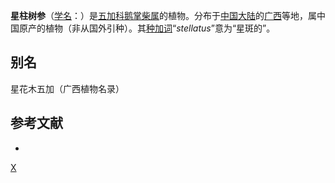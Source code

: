 {{Speciesbox
| taxon = Schefflera stellatus
| authority = Li
}}

'''星柱树参'''（[[学名|学名]]：{{lang|la|''Schefflera stellatus''}}）是[[五加科|五加科]][[鹅掌柴属|鹅掌柴属]]的植物。分布于[[中国大陆|中国大陆]]的[[广西|广西]]等地，属中国原产的植物（非从国外引种）。其[[种加词|种加词]]“''stellatus''”意为“星斑的”。

== 别名 ==
星花木五加（广西植物名录）

== 参考文献 ==
<div class="references-small">
* {{cite web| url =http://www.bioinfo.cn/db05/KmzwSpecies.php?action=view&id=29642| title =星柱树参| work =《中国高等植物数据库全库》| publisher =中国科学院微生物研究所| author =昆明植物研究所| accessdate =2009-02-26| deadurl =yes| archiveurl =https://web.archive.org/web/20160305050124/http://www.bioinfo.cn/db05/KmzwSpecies.php?action=view&id=29642| archivedate =2016-03-05}}
</div>

{{Taxonbar}}

[[Category:鹅掌柴属|X]]


{{Apiales-stub}}